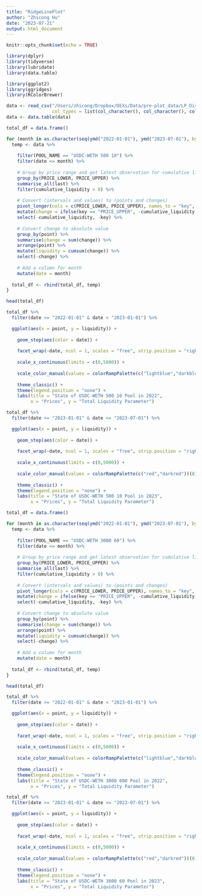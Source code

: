 ```yaml
---
title: "RidgeLinePlot"
author: "Zhicong Hu"
date: "2023-07-21"
output: html_document
---
```


```r
knitr::opts_chunk$set(echo = TRUE)
```


```r
library(dplyr)
library(tidyverse)
library(lubridate)
library(data.table)

library(ggplot2)
library(ggridges)
library(RColorBrewer)

data <- read_csv("/Users/zhicong/Dropbox/DEXs/Data/pre-plot_data/LP_Distribution_RidgeLinePlot_Data.csv",
                 col_types = list(col_character(), col_character(), col_double(), col_double(), col_date(), col_double()))
data <- data.table(data)
```

```r
total_df = data.frame()

for (month in as.character(seq(ymd("2022-01-01"), ymd("2023-07-01"), by = "1 month"))) {
  temp <- data %>% 
  
    filter(POOL_NAME == "USDC-WETH 500 10") %>% 
    filter(date <= month) %>% 
    
    # Group by price range and get latest observation for cumulative liquidity
    group_by(PRICE_LOWER, PRICE_UPPER) %>% 
    summarise_all(last) %>% 
    filter(cumulative_liquidity > 0) %>% 
    
    # Convert (intervals and values) to (points and changes)
    pivot_longer(cols = c(PRICE_LOWER, PRICE_UPPER), names_to = "key", values_to = "point") %>% 
    mutate(change = ifelse(key == "PRICE_UPPER", -cumulative_liquidity, cumulative_liquidity)) %>% 
    select(-cumulative_liquidity, -key) %>% 
    
    # Convert change to absolute value
    group_by(point) %>% 
    summarise(change = sum(change)) %>% 
    arrange(point) %>% 
    mutate(liquidity = cumsum(change)) %>% 
    select(-change) %>% 
    
    # Add a column for month
    mutate(date = month)
  
  total_df <- rbind(total_df, temp)
}

head(total_df)
```


```r
total_df %>% 
  filter(date >= "2022-01-01" & date < "2023-01-01") %>% 

  ggplot(aes(x = point, y = liquidity)) + 
  
    geom_step(aes(color = date)) +
  
    facet_wrap(~date, ncol = 1, scales = "free", strip.position = "right") +
  
    scale_x_continuous(limits = c(0,5000)) +
  
    scale_color_manual(values = colorRampPalette(c("lightblue","darkblue"))(12)) +
  
    theme_classic() +
    theme(legend.position = "none") +
    labs(title = "State of USDC-WETH 500 10 Pool in 2022",
         x = "Prices", y = "Total Liquidity Parameter")
```

```r
total_df %>% 
  filter(date >= "2023-01-01" & date <= "2023-07-01") %>% 

  ggplot(aes(x = point, y = liquidity)) + 
  
    geom_step(aes(color = date)) +
  
    facet_wrap(~date, ncol = 1, scales = "free", strip.position = "right") +
  
    scale_x_continuous(limits = c(0,5000)) +
  
    scale_color_manual(values = colorRampPalette(c("red","darkred"))(8)) +
  
    theme_classic() +
    theme(legend.position = "none") +
    labs(title = "State of USDC-WETH 500 10 Pool in 2023",
         x = "Prices", y = "Total Liquidity Parameter")
```

```r
total_df = data.frame()

for (month in as.character(seq(ymd("2022-01-01"), ymd("2023-07-01"), by = "1 month"))) {
  temp <- data %>% 
  
    filter(POOL_NAME == "USDC-WETH 3000 60") %>% 
    filter(date <= month) %>% 
    
    # Group by price range and get latest observation for cumulative liquidity
    group_by(PRICE_LOWER, PRICE_UPPER) %>% 
    summarise_all(last) %>% 
    filter(cumulative_liquidity > 0) %>% 
    
    # Convert (intervals and values) to (points and changes)
    pivot_longer(cols = c(PRICE_LOWER, PRICE_UPPER), names_to = "key", values_to = "point") %>% 
    mutate(change = ifelse(key == "PRICE_UPPER", -cumulative_liquidity, cumulative_liquidity)) %>% 
    select(-cumulative_liquidity, -key) %>% 
    
    # Convert change to absolute value
    group_by(point) %>% 
    summarise(change = sum(change)) %>% 
    arrange(point) %>% 
    mutate(liquidity = cumsum(change)) %>% 
    select(-change) %>% 
    
    # Add a column for month
    mutate(date = month)
  
  total_df <- rbind(total_df, temp)
}

head(total_df)

```


```r
total_df %>% 
  filter(date >= "2022-01-01" & date < "2023-01-01") %>% 

  ggplot(aes(x = point, y = liquidity)) + 
  
    geom_step(aes(color = date)) +
  
    facet_wrap(~date, ncol = 1, scales = "free", strip.position = "right") +
  
    scale_x_continuous(limits = c(0,5000)) +
  
    scale_color_manual(values = colorRampPalette(c("lightblue","darkblue"))(12)) +
  
    theme_classic() +
    theme(legend.position = "none") +
    labs(title = "State of USDC-WETH 3000 600 Pool in 2022",
         x = "Prices", y = "Total Liquidity Parameter")
```


```r
total_df %>% 
  filter(date >= "2023-01-01" & date <= "2023-07-01") %>% 

  ggplot(aes(x = point, y = liquidity)) + 
  
    geom_step(aes(color = date)) +
  
    facet_wrap(~date, ncol = 1, scales = "free", strip.position = "right") +
  
    scale_x_continuous(limits = c(0,5000)) +
  
    scale_color_manual(values = colorRampPalette(c("red","darkred"))(8)) +
  
    theme_classic() +
    theme(legend.position = "none") +
    labs(title = "State of USDC-WETH 3000 60 Pool in 2023",
         x = "Prices", y = "Total Liquidity Parameter")
```